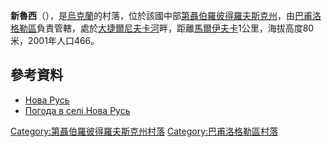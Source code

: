 '''新魯西'''（{{lang-uk|Нова Русь}}），是[[烏克蘭|烏克蘭]]的村落，位於該國中部[[第聶伯羅彼得羅夫斯克州|第聶伯羅彼得羅夫斯克州]]，由[[巴甫洛格勒區|巴甫洛格勒區]]負責管轄，處於[[大捷爾尼夫卡河|大捷爾尼夫卡河]]畔，距離[[馬爾伊夫卡_(巴甫洛格勒區)|馬爾伊夫卡]]1公里，海拔高度80米，2001年人口466。

==參考資料==
* [http://gska2.rada.gov.ua/pls/z7502/A005?rdat1=06.12.2007&rf7571=5939 Нова Русь]{{dead link|date=2018年3月 |bot=InternetArchiveBot |fix-attempted=yes }}
* [http://weather.in.ua/ua/dnepropetrovskaja/17138 Погода в селі Нова Русь] {{Wayback|url=http://weather.in.ua/ua/dnepropetrovskaja/17138 |date=20111220215618 }}

{{coord|48|37|44|N|36|14|16|E|scale:30000_region:UA|display=title}}
{{DEFAULTSORT:Нова Русь}}
[[Category:第聶伯羅彼得羅夫斯克州村落|Category:第聶伯羅彼得羅夫斯克州村落]]
[[Category:巴甫洛格勒區村落|Category:巴甫洛格勒區村落]]

{{Dnipropetrovsk-geo-stub}}